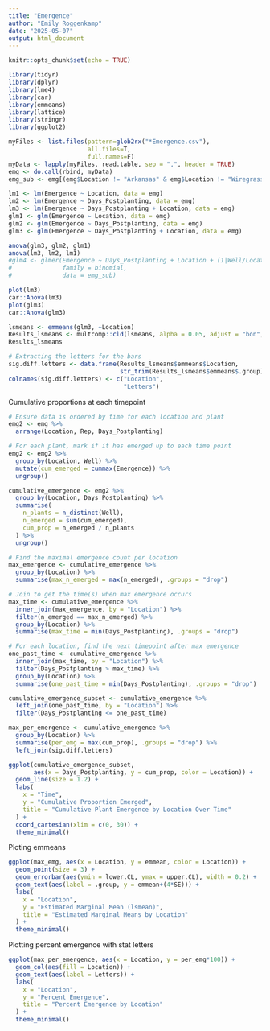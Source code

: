 ```yaml
---
title: "Emergence"
author: "Emily Roggenkamp"
date: "2025-05-07"
output: html_document
---
```


```r
knitr::opts_chunk$set(echo = TRUE)
```

```r
library(tidyr)
library(dplyr)
library(lme4)
library(car)
library(emmeans)
library(lattice)
library(stringr)
library(ggplot2)
```

```r
myFiles <- list.files(pattern=glob2rx("*Emergence.csv"),
                      all.files=T, 
                      full.names=F)
myData <- lapply(myFiles, read.table, sep = ",", header = TRUE)
emg <- do.call(rbind, myData)
emg_sub <- emg[(emg$Location != "Arkansas" & emg$Location != "Wiregrass"),]
```

```r
lm1 <- lm(Emergence ~ Location, data = emg)
lm2 <- lm(Emergence ~ Days_Postplanting, data = emg)
lm3 <- lm(Emergence ~ Days_Postplanting + Location, data = emg)
glm1 <- glm(Emergence ~ Location, data = emg)
glm2 <- glm(Emergence ~ Days_Postplanting, data = emg)
glm3 <- glm(Emergence ~ Days_Postplanting + Location, data = emg)

anova(glm3, glm2, glm1)
anova(lm3, lm2, lm1)
#glm4 <- glmer(Emergence ~ Days_Postplanting + Location + (1|Well/Location),
#              family = binomial,
#              data = emg_sub)
```

```r
plot(lm3)
car::Anova(lm3)
plot(glm3)
car::Anova(glm3)
```

```r
lsmeans <- emmeans(glm3, ~Location) 
Results_lsmeans <- multcomp::cld(lsmeans, alpha = 0.05, adjust = "bon", reversed = TRUE, details = TRUE, Letters = letters) # contrast with Tukey ajustment
Results_lsmeans

# Extracting the letters for the bars
sig.diff.letters <- data.frame(Results_lsmeans$emmeans$Location, 
                               str_trim(Results_lsmeans$emmeans$.group))
colnames(sig.diff.letters) <- c("Location", 
                                "Letters")
```

Cumulative proportions at each timepoint
```r
# Ensure data is ordered by time for each location and plant
emg2 <- emg %>%
  arrange(Location, Rep, Days_Postplanting)

# For each plant, mark if it has emerged up to each time point
emg2 <- emg2 %>%
  group_by(Location, Well) %>%
  mutate(cum_emerged = cummax(Emergence)) %>%
  ungroup()

cumulative_emergence <- emg2 %>%
  group_by(Location, Days_Postplanting) %>%
  summarise(
    n_plants = n_distinct(Well),
    n_emerged = sum(cum_emerged),
    cum_prop = n_emerged / n_plants
  ) %>%
  ungroup()
```

```r
# Find the maximal emergence count per location
max_emergence <- cumulative_emergence %>%
  group_by(Location) %>%
  summarise(max_n_emerged = max(n_emerged), .groups = "drop")

# Join to get the time(s) when max emergence occurs
max_time <- cumulative_emergence %>%
  inner_join(max_emergence, by = "Location") %>%
  filter(n_emerged == max_n_emerged) %>%
  group_by(Location) %>%
  summarise(max_time = min(Days_Postplanting), .groups = "drop")

# For each location, find the next timepoint after max emergence
one_past_time <- cumulative_emergence %>%
  inner_join(max_time, by = "Location") %>%
  filter(Days_Postplanting > max_time) %>%
  group_by(Location) %>%
  summarise(one_past_time = min(Days_Postplanting), .groups = "drop")

cumulative_emergence_subset <- cumulative_emergence %>%
  left_join(one_past_time, by = "Location") %>%
  filter(Days_Postplanting <= one_past_time)

max_per_emergence <- cumulative_emergence %>%
  group_by(Location) %>%
  summarise(per_emg = max(cum_prop), .groups = "drop") %>%
  left_join(sig.diff.letters)
```

```r
ggplot(cumulative_emergence_subset, 
       aes(x = Days_Postplanting, y = cum_prop, color = Location)) +
  geom_line(size = 1.2) +
  labs(
    x = "Time",
    y = "Cumulative Proportion Emerged",
    title = "Cumulative Plant Emergence by Location Over Time"
  ) +
  coord_cartesian(xlim = c(0, 30)) +
  theme_minimal()

```

Ploting emmeans
```r
ggplot(max_emg, aes(x = Location, y = emmean, color = Location)) +
  geom_point(size = 3) +
  geom_errorbar(aes(ymin = lower.CL, ymax = upper.CL), width = 0.2) +
  geom_text(aes(label = .group, y = emmean+(4*SE))) +
  labs(
    x = "Location",
    y = "Estimated Marginal Mean (lsmean)",
    title = "Estimated Marginal Means by Location"
  ) +
  theme_minimal()

```

Plotting percent emergence with stat letters
```r
ggplot(max_per_emergence, aes(x = Location, y = per_emg*100)) +
  geom_col(aes(fill = Location)) +
  geom_text(aes(label = Letters)) +
  labs(
    x = "Location",
    y = "Percent Emergence",
    title = "Percent Emergence by Location"
  ) +
  theme_minimal()
```
